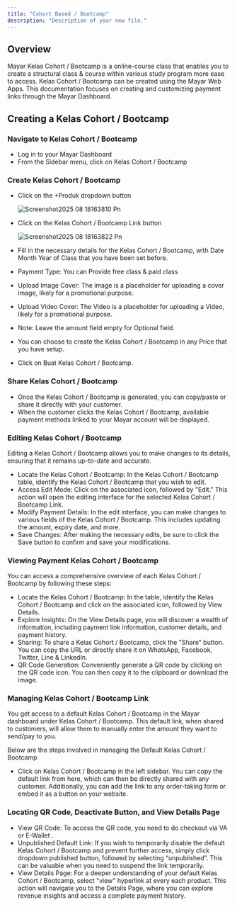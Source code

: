 ```yaml
---
title: "Cohort Based / Bootcamp"
description: "Description of your new file."
---
```


## Overview

Mayar Kelas Cohort / Bootcamp is a online-course class that enables you to create a structural class & course within various study program more ease to access. Kelas Cohort / Bootcamp can be created using the Mayar Web Apps. This documentation focuses on creating and customizing payment links through the Mayar Dashboard.

## Creating a Kelas Cohort / Bootcamp

### Navigate to Kelas Cohort / Bootcamp

- Log in to your Mayar Dashboard
- From the Sidebar menu, click on Kelas Cohort / Bootcamp

### Create Kelas Cohort / Bootcamp

- Click on the \+Produk dropdown button

  ![Screenshot2025 08 18163810 Pn](/images/Screenshot2025-08-18163810.png)
- Click on the Kelas Cohort / Bootcamp Link button

  ![Screenshot2025 08 18163822 Pn](/images/Screenshot2025-08-18163822.png)
- Fill in the necessary details for the Kelas Cohort / Bootcamp, with Date Month Year of Class that you have been set before.
- Payment Type: You can Provide free class & paid class
- Upload Image Cover: The image is a placeholder for uploading a cover image, likely for a promotional purpose.
- Upload Video Cover: The Video is a placeholder for uploading a Video, likely for a promotional purpose.
- Note: Leave the amount field empty for Optional field.
- You can choose to create the Kelas Cohort / Bootcamp in any Price that you have setup.
- Click on Buat Kelas Cohort / Bootcamp.

### Share Kelas Cohort / Bootcamp

- Once the Kelas Cohort / Bootcamp is generated, you can copy/paste or share it directly with your customer.
- When the customer clicks the Kelas Cohort / Bootcamp, available payment methods linked to your Mayar account will be displayed.

### Editing Kelas Cohort / Bootcamp

Editing a Kelas Cohort / Bootcamp allows you to make changes to its details, ensuring that it remains up-to-date and accurate.

- Locate the Kelas Cohort / Bootcamp: In the Kelas Cohort / Bootcamp table, identify the Kelas Cohort / Bootcamp that you wish to edit.
- Access Edit Mode: Click on the associated icon, followed by "Edit." This action will open the editing interface for the selected Kelas Cohort / Bootcamp Link.
- Modify Payment Details: In the edit interface, you can make changes to various fields of the Kelas Cohort / Bootcamp. This includes updating the amount, expiry date, and more.
- Save Changes: After making the necessary edits, be sure to click the Save button to confirm and save your modifications.

### Viewing Payment Kelas Cohort / Bootcamp

You can access a comprehensive overview of each Kelas Cohort / Bootcamp by following these steps:

- Locate the Kelas Cohort / Bootcamp: In the table, identify the Kelas Cohort / Bootcamp and click on the associated icon, followed by View Details.
- Explore Insights: On the View Details page, you will discover a wealth of information, including payment link information, customer details, and payment history.
- Sharing: To share a Kelas Cohort / Bootcamp, click the "Share" button. You can copy the URL or directly share it on WhatsApp, Facebook, Twitter, Line & LinkedIn.
- QR Code Generation: Conveniently generate a QR code by clicking on the QR code icon. You can then copy it to the clipboard or download the image.

### Managing Kelas Cohort / Bootcamp Link

You get access to a default Kelas Cohort / Bootcamp in the Mayar dashboard under Kelas Cohort / Bootcamp. This default link, when shared to customers, will allow them to manually enter the amount they want to send/pay to you.

Below are the steps involved in managing the Default Kelas Cohort / Bootcamp

- Click on Kelas Cohort / Bootcamp in the left sidebar. You can copy the default link from here, which can then be directly shared with any customer. Additionally, you can add the link to any order-taking form or embed it as a button on your website.

### Locating QR Code, Deactivate Button, and View Details Page

- View QR Code: To access the QR code, you need to do checkout via VA or E-Wallet .
- Unpublished Default Link: If you wish to temporarily disable the default Kelas Cohort / Bootcamp and prevent further access, simply click dropdown published button, followed by selecting “unpublished”. This can be valuable when you need to suspend the link temporarily.
- View Details Page: For a deeper understanding of your default Kelas Cohort / Bootcamp, select "view" hyperlink at every each product. This action will navigate you to the Details Page, where you can explore revenue insights and access a complete payment history.